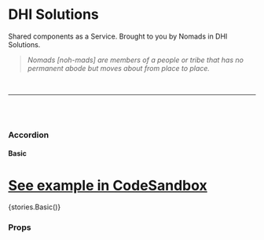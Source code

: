 
<Meta title="Core/Accordion" component={Accordion} />

# DHI Solutions

Shared components as a Service. Brought to you by Nomads in DHI Solutions.

> _Nomads [noh-mads] are members of a people or tribe that has no permanent abode but moves about from place to place._

<br />

---

<br />
<br />

### Accordion

#### Basic

# [See example in CodeSandbox](https://codesandbox.io/s/mapbox-basic-6sevr)

<Preview withToolbar>
  <Story name="Basic">{stories.Basic()}</Story>
</Preview>

### Props

<Props of={Accordion} />
